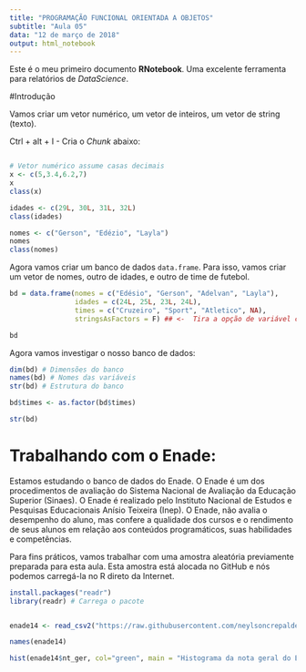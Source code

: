 ---
title: "PROGRAMAÇÃO FUNCIONAL ORIENTADA A OBJETOS"
subtitle: "Aula 05"
data: "12 de março de 2018"
output: html_notebook
---

Este é o meu primeiro documento **RNotebook**. Uma excelente ferramenta para relatórios de *DataScience*.

#Introdução

Vamos criar um vetor numérico, um vetor de inteiros, um vetor de string (texto).

Ctrl + alt + I - Cria o *Chunk* abaixo:

```{r}

```

```{r}
# Vetor numérico assume casas decimais
x <- c(5,3.4,6.2,7)
x
class(x)

idades <- c(29L, 30L, 31L, 32L)
class(idades)

nomes <- c("Gerson", "Edézio", "Layla")
nomes
class(nomes)

```

Agora vamos criar um banco de dados `data.frame`. Para isso, vamos criar um vetor de nomes, outro de idades, e outro de time de futebol.

```{r}

bd = data.frame(nomes = c("Edésio", "Gerson", "Adelvan", "Layla"),        
                idades = c(24L, 25L, 23L, 24L),
                times = c("Cruzeiro", "Sport", "Atletico", NA),
                stringsAsFactors = F) ## <-  Tira a opção de variável categórica.

bd
```

Agora vamos investigar o nosso banco de dados:

```{r}
dim(bd) # Dimensões do banco
names(bd) # Nomes das variáveis
str(bd) # Estrutura do banco

bd$times <- as.factor(bd$times)

str(bd)

```

# Trabalhando com o Enade:

Estamos estudando o banco de dados do Enade. O Enade é um dos procedimentos de avaliação do Sistema Nacional de Avaliação da Educação Superior (Sinaes). O Enade é realizado pelo Instituto Nacional de Estudos e Pesquisas Educacionais Anísio Teixeira (Inep). O Enade, não avalia o desempenho do aluno, mas confere a qualidade dos cursos e o rendimento de seus alunos em relação aos conteúdos programáticos, suas habilidades e competências.

Para fins práticos, vamos trabalhar com uma amostra aleatória previamente preparada para esta aula. Esta amostra está alocada no GitHub e nós podemos carregá-la no R direto da Internet.

```{r}

install.packages("readr")
library(readr) # Carrega o pacote 


enade14 <- read_csv2("https://raw.githubusercontent.com/neylsoncrepalde/introducao_ao_r/master/dados/enade_2014_amostra.csv")

names(enade14)

hist(enade14$nt_ger, col="green", main = "Histograma da nota geral do Enade")

```






























